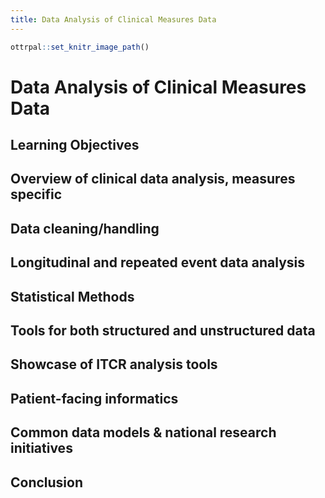 ```yaml
---
title: Data Analysis of Clinical Measures Data
---
```


```r
ottrpal::set_knitr_image_path()
```

# Data Analysis of Clinical Measures Data

## Learning Objectives

## Overview of clinical data analysis, measures specific

## Data cleaning/handling

## Longitudinal and repeated event data analysis

## Statistical Methods

## Tools for both structured and unstructured data

## Showcase of ITCR analysis tools

## Patient-facing informatics

## Common data models & national research initiatives

## Conclusion